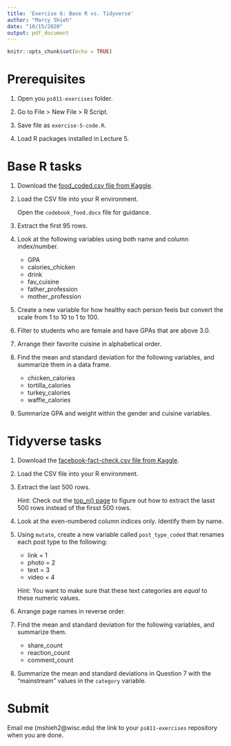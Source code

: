 ```yaml
---
title: 'Exercise 6: Base R vs. Tidyverse'
author: "Marcy Shieh"
date: "10/15/2020"
output: pdf_document
---
```


```r
knitr::opts_chunk$set(echo = TRUE)
```

# Prerequisites

1. Open you `ps811-exercises` folder.

2. Go to File > New File > R Script.

3. Save file as `exercise-5-code.R`.

4. Load R packages installed in Lecture 5.

# Base R tasks

1. Download the [food_coded.csv file from Kaggle](https://www.kaggle.com/borapajo/food-choices?select=food_coded.csv).

2. Load the CSV file into your R environment.

    Open the `codebook_food.docx` file for guidance.

3. Extract the first 95 rows.

4. Look at the following variables using both name and column index/number.

    * GPA
    * calories_chicken
    * drink
    * fav_cuisine
    * father_profession
    * mother_profession

5. Create a new variable for how healthy each person feels but convert the scale from 1 to 10 to 1 to 100.

6. Filter to students who are female and have GPAs that are above 3.0.

7. Arrange their favorite cuisine in alphabetical order.

8. Find the mean and standard deviation for the following variables, and summarize them in a data frame.

    * chicken_calories
    * tortilla_calories
    * turkey_calories
    * waffle_calories
    
9. Summarize GPA and weight within the gender and cuisine variables.

# Tidyverse tasks

1. Download the [facebook-fact-check.csv file from Kaggle](https://www.kaggle.com/mrisdal/fact-checking-facebook-politics-pages?select=facebook-fact-check.csv).

2. Load the CSV file into your R environment.

3. Extract the last 500 rows.

    Hint: Check out the [top_n() page](https://rdrr.io/github/YTLogos/dplyr/man/top_n.html) to figure out how to extract the lasst 500 rows instead of the firsst 500 rows.
    
4. Look at the even-numbered column indices only. Identify them by name.

5. Using `mutate`, create a new variable called `post_type_coded` that renames each post type to the following:

    * link = 1
    * photo = 2
    * text = 3
    * video = 4
    
    Hint: You want to make sure that these text categories are *equal* to these numeric values.
    
6. Arrange page names in reverse order.
    
7. Find the mean and standard deviation for the following variables, and summarize them.

    * share_count
    * reaction_count
    * comment_count

8. Summarize the mean and standard deviations in Question 7 with the "mainstream" values in the `category` variable.

# Submit

Email me (mshieh2@wisc.edu) the link to your `ps811-exercises` repository when you are done.